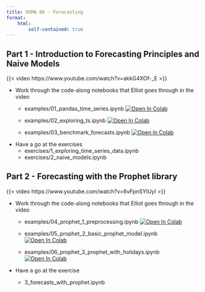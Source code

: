 ```yaml
---
title: HSMA 8A - Forecasting
format:
    html:
        self-contained: true
---
```


## Part 1 - Introduction to Forecasting Principles and Naive Models

{{< video https://www.youtube.com/watch?v=akkG4XOf-_E >}}

- Work through the code-along notebooks that Elliot goes through in the video
    - examples/01_pandas_time_series.ipynb <a target="_blank" href="https://colab.research.google.com/github/hsma-programme/8b_forecasting/blob/main/examples/01_pandas_time_series.ipynb"><img src="https://colab.research.google.com/assets/colab-badge.svg" alt="Open In Colab"/></a>

    - examples/02_exploring_ts.ipynb <a target="_blank" href="https://colab.research.google.com/github/hsma-programme/8b_forecasting/blob/main/examples/02_exploring_ts.ipynb"><img src="https://colab.research.google.com/assets/colab-badge.svg" alt="Open In Colab"/></a>

    - examples/03_benchmark_forecasts.ipynb <a target="_blank" href="https://colab.research.google.com/github/hsma-programme/8b_forecasting/blob/main/examples/03_benchmark_forecasts.ipynb"><img src="https://colab.research.google.com/assets/colab-badge.svg" alt="Open In Colab"/></a>

- Have a go at the exercises
    - exercises/1_exploring_time_series_data.ipynb
    - exercises/2_naive_models.ipynb


## Part 2 - Forecasting with the Prophet library

{{< video https://www.youtube.com/watch?v=6vFpnSYlUyI >}}

- Work through the code-along notebooks that Elliot goes through in the video

    - examples/04_prophet_1_preprocessing.ipynb <a target="_blank" href="https://colab.research.google.com/github/hsma-programme/8b_forecasting/blob/main/examples/04_prophet_1_preprocessing.ipynb"><img src="https://colab.research.google.com/assets/colab-badge.svg" alt="Open In Colab"/></a>

    - examples/05_prophet_2_basic_prophet_model.ipynb <a target="_blank" href="https://colab.research.google.com/github/hsma-programme/8b_forecasting/blob/main/examples/05_prophet_2_basic_prophet_model.ipynb"><img src="https://colab.research.google.com/assets/colab-badge.svg" alt="Open In Colab"/></a>

    - examples/06_prophet_3_prophet_with_holidays.ipynb <a target="_blank" href="https://colab.research.google.com/github/hsma-programme/8b_forecasting/blob/main/main/examples/06_prophet_3_prophet_with_holidays.ipynb"><img src="https://colab.research.google.com/assets/colab-badge.svg" alt="Open In Colab"/></a>

- Have a go at the exercise
    - 3_forecasts_with_prophet.ipynb
